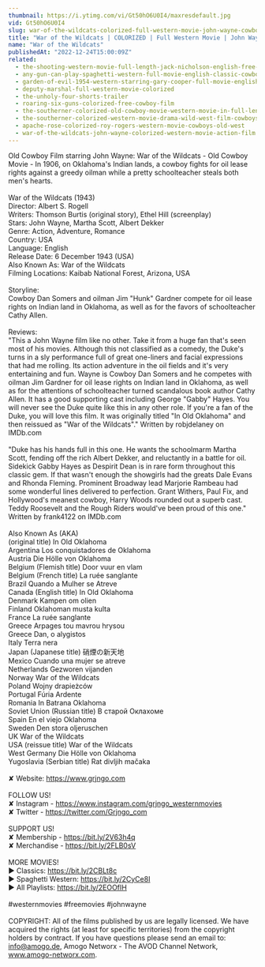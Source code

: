 ```yaml
---
thumbnail: https://i.ytimg.com/vi/Gt50hO6U0I4/maxresdefault.jpg
vid: Gt50hO6U0I4
slug: war-of-the-wildcats-colorized-full-western-movie-john-wayne-cowboys
title: "War of the Wildcats | COLORIZED | Full Western Movie | John Wayne | Cowboys"
name: "War of the Wildcats"
publishedAt: "2022-12-24T15:00:09Z"
related:
  - the-shooting-western-movie-full-length-jack-nicholson-english-free-full-westerns
  - any-gun-can-play-spaghetti-western-full-movie-english-classic-cowboy-film-free-full-westerns
  - garden-of-evil-1954-western-starring-gary-cooper-full-movie-english-full-free-western-movies
  - deputy-marshal-full-western-movie-colorized
  - the-unholy-four-shorts-trailer
  - roaring-six-guns-colorized-free-cowboy-film
  - the-southerner-colorized-old-cowboy-movie-western-movie-in-full-length
  - the-southerner-colorized-western-movie-drama-wild-west-film-cowboys
  - apache-rose-colorized-roy-rogers-western-movie-cowboys-old-west
  - war-of-the-wildcats-john-wayne-colorized-western-movie-action-film
---
```


Old Cowboy Film starring John Wayne: War of the Wildcats - Old Cowboy Movie - In 1906, on Oklahoma's Indian lands, a cowboy fights for oil lease rights against a greedy oilman while a pretty schoolteacher steals both men's hearts.<br />
<br />
War of the Wildcats (1943)<br />
Director: Albert S. Rogell<br />
Writers: Thomson Burtis (original story), Ethel Hill (screenplay)<br />
Stars: John Wayne, Martha Scott, Albert Dekker<br />
Genre: Action, Adventure, Romance <br />
Country: USA<br />
Language: English<br />
Release Date: 6 December 1943 (USA)<br />
Also Known As: War of the Wildcats <br />
Filming Locations: Kaibab National Forest, Arizona, USA<br />
<br />
Storyline:<br />
Cowboy Dan Somers and oilman Jim "Hunk" Gardner compete for oil lease rights on Indian land in Oklahoma, as well as for the favors of schoolteacher Cathy Allen.<br />
<br />
Reviews:<br />
"This a John Wayne film like no other. Take it from a huge fan that's seen most of his movies. Although this not classified as a comedy, the Duke's turns in a sly performance full of great one-liners and facial expressions that had me rolling. Its action adventure in the oil fields and it's very entertaining and fun. Wayne is Cowboy Dan Somers and he competes with oilman Jim Gardner for oil lease rights on Indian land in Oklahoma, as well as for the attentions of schoolteacher turned scandalous book author Cathy Allen. It has a good supporting cast including George "Gabby" Hayes. You will never see the Duke quite like this in any other role. If you're a fan of the Duke, you will love this film. It was originally titled "In Old Oklahoma" and then reissued as "War of the Wildcats"." Written by robjdelaney on IMDb.com <br />
<br />
"Duke has his hands full in this one. He wants the schoolmarm Martha Scott, fending off the rich Albert Dekker, and reluctantly in a battle for oil. Sidekick Gabby Hayes as Despirit Dean is in rare form throughout this classic gem. If that wasn't enough the showgirls had the greats Dale Evans and Rhonda Fleming. Prominent Broadway lead Marjorie Rambeau had some wonderful lines delivered to perfection. Grant Withers, Paul Fix, and Hollywood's meanest cowboy, Harry Woods rounded out a superb cast. Teddy Roosevelt and the Rough Riders would've been proud of this one." Written by frank4122 on IMDb.com<br />
<br />
Also Known As (AKA)<br />
(original title) In Old Oklahoma<br />
Argentina Los conquistadores de Oklahoma<br />
Austria Die Hölle von Oklahoma<br />
Belgium (Flemish title) Door vuur en vlam<br />
Belgium (French title) La ruée sanglante<br />
Brazil Quando a Mulher se Atreve<br />
Canada (English title) In Old Oklahoma<br />
Denmark Kampen om olien<br />
Finland Oklahoman musta kulta<br />
France La ruée sanglante<br />
Greece Arpages tou mavrou hrysou<br />
Greece Dan, o alygistos<br />
Italy Terra nera<br />
Japan (Japanese title) 硝煙の新天地<br />
Mexico Cuando una mujer se atreve<br />
Netherlands Gezworen vijanden<br />
Norway War of the Wildcats<br />
Poland Wojny drapieżców<br />
Portugal Fúria Ardente<br />
Romania In Batrana Oklahoma<br />
Soviet Union (Russian title) В старой Оклахоме<br />
Spain En el viejo Oklahoma<br />
Sweden Den stora oljeruschen<br />
UK War of the Wildcats<br />
USA (reissue title) War of the Wildcats<br />
West Germany Die Hölle von Oklahoma<br />
Yugoslavia (Serbian title) Rat divljih mačaka <br />
<br />
✘ Website: https://www.grjngo.com<br />
<br />
FOLLOW US!<br />
✘ Instagram - https://www.instagram.com/grjngo_westernmovies<br />
✘ Twitter - https://twitter.com/Grjngo_com<br />
<br />
SUPPORT US!<br />
✘ Membership - https://bit.ly/2V63h4q<br />
✘ Merchandise - https://bit.ly/2FLB0sV<br />
<br />
MORE MOVIES! <br />
► Classics: https://bit.ly/2CBLt8c <br />
► Spaghetti Western: https://bit.ly/2CyCe8I <br />
► All Playlists: https://bit.ly/2EOOfIH <br />
<br />
#westernmovies #freemovies #johnwayne<br />
<br />
COPYRIGHT: All of the films published by us are legally licensed. We have acquired the rights (at least for specific territories) from the copyright holders by contract. If you have questions please send an email to: info@amogo.de, Amogo Networx - The AVOD Channel Network, www.amogo-networx.com.